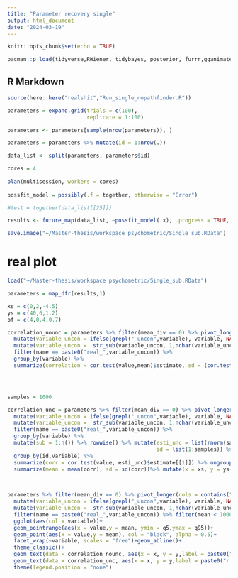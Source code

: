 ```yaml
---
title: "Parameter recovery single"
output: html_document
date: "2024-03-19"
---
```



```r
knitr::opts_chunk$set(echo = TRUE)

pacman::p_load(tidyverse,RWiener, tidybayes, posterior, furrr,gganimate, cmdstanr,patchwork, gamlss,truncnorm,extraDistr,flextable,lmerTest,lme4,Matrix,pracma,brms,HDInterval)
```

## R Markdown

```r
source(here::here("realshit","Run_single_nopathfinder.R"))

parameters = expand.grid(trials = c(100),
                         replicate = 1:100)

parameters <- parameters[sample(nrow(parameters)), ]

parameters = parameters %>% mutate(id = 1:nrow(.))

data_list <- split(parameters, parameters$id)

cores = 4
  
plan(multisession, workers = cores)
  
possfit_model = possibly(.f = together, otherwise = "Error")

#test = together(data_list[[25]])

results <- future_map(data_list, ~possfit_model(.x), .progress = TRUE, .options = furrr_options(seed = TRUE))

save.image("~/Master-thesis/workspace psychometric/Single_sub.RData")
```



# real plot
```r
load("~/Master-thesis/workspace psychometric/Single_sub.RData")

parameters = map_dfr(results,1)

xs = c(0,2,-4.5)
ys = c(40,6,1.2)
of = c(4,0.4,0.7)

correlation_nounc = parameters %>% filter(mean_div == 0) %>% pivot_longer(cols = contains("_uncon")) %>%
  mutate(variable_uncon = ifelse(grepl("_uncon",variable), variable, NA)) %>% 
  mutate(variable_uncon =  str_sub(variable_uncon, 1,nchar(variable_uncon)-8)) %>% 
  filter(name == paste0("real_",variable_uncon)) %>% 
  group_by(variable) %>% 
  summarize(correlation = cor.test(value,mean)$estimate, sd = (cor.test(value,mean)$conf.int[2]-cor.test(value,mean)$conf.int[1])/3.96) %>% mutate(x = xs, y = ys)




samples = 1000

correlation_unc = parameters %>% filter(mean_div == 0) %>% pivot_longer(cols = contains("_uncon")) %>% 
  mutate(variable_uncon = ifelse(grepl("_uncon",variable), variable, NA)) %>% 
  mutate(variable_uncon =  str_sub(variable_uncon, 1,nchar(variable_uncon)-8)) %>% 
  filter(name == paste0("real_",variable_uncon)) %>% 
  group_by(variable) %>% 
  mutate(sub = 1:n()) %>% rowwise() %>% mutate(esti_unc = list(rnorm(samples,mean,sd)),
                                               id = list(1:samples)) %>% unnest() %>% 
  group_by(id,variable) %>% 
  summarize(corr = cor.test(value, esti_unc)$estimate[[1]]) %>% ungroup() %>% group_by(variable) %>% 
  summarize(mean = mean(corr), sd = sd(corr))%>% mutate(x = xs, y = ys-of)
  


parameters %>% filter(mean_div == 0) %>% pivot_longer(cols = contains("_uncon")) %>% 
  mutate(variable_uncon = ifelse(grepl("_uncon",variable), variable, NA)) %>% 
  mutate(variable_uncon =  str_sub(variable_uncon, 1,nchar(variable_uncon)-8)) %>% 
  filter(name == paste0("real_",variable_uncon)) %>% filter(mean < 1000 & mean > -1000) %>% 
  ggplot(aes(col = variable))+
  geom_pointrange(aes(x = value,y = mean, ymin = q5,ymax = q95))+
  geom_point(aes(x = value,y = mean), col = "black", alpha = 0.5)+
  facet_wrap(~variable, scales = "free")+geom_abline()+
  theme_classic()+
  geom_text(data = correlation_nounc, aes(x = x, y = y,label = paste0("r (without) = ", round(correlation,2)," (",round(sd,2), ")")), size = 4, col = "black")+
  geom_text(data = correlation_unc, aes(x = x, y = y,label = paste0("r (with) = ", round(mean,2)," (",round(sd,2), ")")), size = 4)+
  theme(legend.position = "none")
  


```
